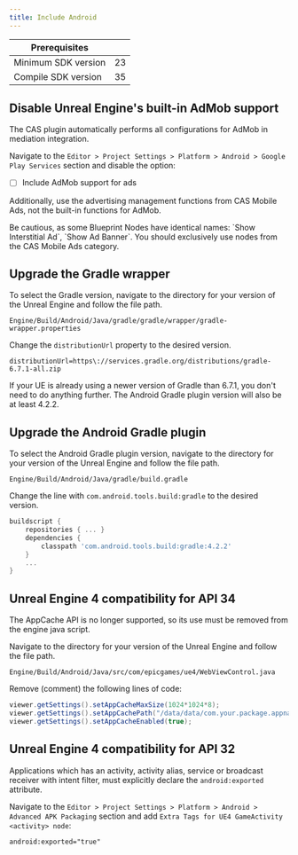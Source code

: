 ```yaml
---
title: Include Android
---
```



| Prerequisites         |        |
| --------------------- | ------ |
| Minimum SDK version   | 23     |
| Compile SDK version   | 35     |

## Disable Unreal Engine's built-in AdMob support
The CAS plugin automatically performs all configurations for AdMob in mediation integration.  

Navigate to the `Editor > Project Settings > Platform > Android > Google Play Services` section and disable the option:
 - [ ] Include AdMob support for ads

Additionally, use the advertising management functions from CAS Mobile Ads, not the built-in functions for AdMob. 

<Warning>  
Be cautious, as some Blueprint Nodes have identical names: `Show Interstitial Ad`, `Show Ad Banner`.  
You should exclusively use nodes from the CAS Mobile Ads category.
</Warning>

## Upgrade the Gradle wrapper
To select the Gradle version, navigate to the directory for your version of the Unreal Engine and follow the file path.
```
Engine/Build/Android/Java/gradle/gradle/wrapper/gradle-wrapper.properties
```
Change the `distributionUrl` property to the desired version.
```
distributionUrl=https\://services.gradle.org/distributions/gradle-6.7.1-all.zip
```

<Info>
If your UE is already using a newer version of Gradle than 6.7.1, you don't need to do anything further. The Android Gradle plugin version will also be at least 4.2.2.
</Info>

## Upgrade the Android Gradle plugin
To select the Android Gradle plugin version, navigate to the directory for your version of the Unreal Engine and follow the file path.
```
Engine/Build/Android/Java/gradle/build.gradle
```
Change the line with `com.android.tools.build:gradle` to the desired version.
```gradle
buildscript {
    repositories { ... }
    dependencies {
        classpath 'com.android.tools.build:gradle:4.2.2'
    }
    ...
}
```

## Unreal Engine 4 compatibility for API 34
The AppCache API is no longer supported, so its use must be removed from the engine java script.  

Navigate to the directory for your version of the Unreal Engine and follow the file path.
```
Engine/Build/Android/Java/src/com/epicgames/ue4/WebViewControl.java
```
Remove (comment) the following lines of code:
```java
viewer.getSettings().setAppCacheMaxSize(1024*1024*8);
viewer.getSettings().setAppCachePath("/data/data/com.your.package.appname/cache"‌​);
viewer.getSettings().setAppCacheEnabled(true);
```

## Unreal Engine 4 compatibility for API 32
Applications which has an activity, activity alias, service or broadcast receiver with intent filter, must explicitly declare the `android:exported` attribute.  

Navigate to the `Editor > Project Settings > Platform > Android > Advanced APK Packaging` section and add `Extra Tags for UE4 GameActivity <activity> node`:
```
android:exported="true"
```

